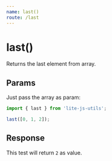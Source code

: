 ```yaml
---
name: last()
route: /last
---
```


# last()

Returns the last element from array.

## Params

Just pass the array as param:

```js
import { last } from 'lite-js-utils';

last([0, 1, 2]);
```

## Response

This test will return `2` as value.
